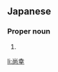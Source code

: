 ==Japanese==
{{ja-kanjitab|なお|ゆき}}

===Proper noun===
{{ja-pos|proper|なおゆき}}

# {{given name|male|lang=ja|sort=なおゆき}}

[[li:尚幸]]